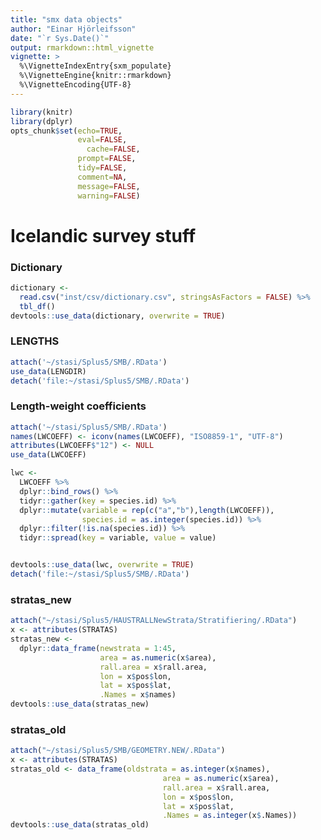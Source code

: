 ```yaml
---
title: "smx data objects"
author: "Einar Hjörleifsson"
date: "`r Sys.Date()`"
output: rmarkdown::html_vignette
vignette: >
  %\VignetteIndexEntry{sxm_populate}
  %\VignetteEngine{knitr::rmarkdown}
  %\VignetteEncoding{UTF-8}
---
```


```r
library(knitr)
library(dplyr)
opts_chunk$set(echo=TRUE,
               eval=FALSE,
	             cache=FALSE,
               prompt=FALSE,
               tidy=FALSE,
               comment=NA,
               message=FALSE,
               warning=FALSE)
```

# Icelandic survey stuff

### Dictionary

```r
dictionary <- 
  read.csv("inst/csv/dictionary.csv", stringsAsFactors = FALSE) %>% 
  tbl_df()
devtools::use_data(dictionary, overwrite = TRUE)
```

### LENGTHS

```r
attach('~/stasi/Splus5/SMB/.RData')
use_data(LENGDIR)
detach('file:~/stasi/Splus5/SMB/.RData')
```

### Length-weight coefficients
```r
attach('~/stasi/Splus5/SMB/.RData')
names(LWCOEFF) <- iconv(names(LWCOEFF), "ISO8859-1", "UTF-8")
attributes(LWCOEFF$"12") <- NULL
use_data(LWCOEFF)

lwc <- 
  LWCOEFF %>% 
  dplyr::bind_rows() %>% 
  tidyr::gather(key = species.id) %>% 
  dplyr::mutate(variable = rep(c("a","b"),length(LWCOEFF)),
                species.id = as.integer(species.id)) %>% 
  dplyr::filter(!is.na(species.id)) %>% 
  tidyr::spread(key = variable, value = value)


devtools::use_data(lwc, overwrite = TRUE)
detach('file:~/stasi/Splus5/SMB/.RData')
```

### stratas_new

```r
attach("~/stasi/Splus5/HAUSTRALLNewStrata/Stratifiering/.RData")
x <- attributes(STRATAS)
stratas_new <-
  dplyr::data_frame(newstrata = 1:45,
                    area = as.numeric(x$area),
                    rall.area = x$rall.area,
                    lon = x$pos$lon,
                    lat = x$pos$lat,
                    .Names = x$names)
devtools::use_data(stratas_new)
```

### stratas_old

```r
attach("~/stasi/Splus5/SMB/GEOMETRY.NEW/.RData")
x <- attributes(STRATAS)
stratas_old <- data_frame(oldstrata = as.integer(x$names),
                                  area = as.numeric(x$area),
                                  rall.area = x$rall.area,
                                  lon = x$pos$lon,
                                  lat = x$pos$lat,
                                  .Names = as.integer(x$.Names))
devtools::use_data(stratas_old)
```
